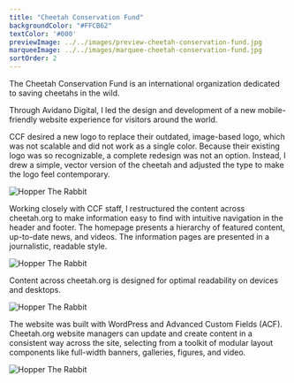```yaml
---
title: "Cheetah Conservation Fund"
backgroundColor: "#FFCB62"
textColor: '#000'
previewImage: ../../images/preview-cheetah-conservation-fund.jpg
marqueeImage: ../../images/marquee-cheetah-conservation-fund.jpg
sortOrder: 2
---
```


<IntroBlock>

The Cheetah Conservation Fund is an international organization dedicated to saving cheetahs in the wild.

</IntroBlock>

<TextBlock>

Through Avidano Digital, I led the design and development of a new mobile-friendly website experience for visitors around the world. 

</TextBlock>

<TextBlock>

CCF desired a new logo to replace their outdated, image-based logo, which was not scalable and did not work as a single color. Because their existing logo was so recognizable, a complete redesign was not an option. Instead, I drew a simple, vector version of the cheetah and adjusted the type to make the logo feel contemporary.

</TextBlock>


<FigureSingleBlock>

![Hopper The Rabbit](../../images/grid-desktop-cheetah-conservation-fund-01.jpg)
    
</FigureSingleBlock>

<TextBlock>

Working closely with CCF staff, I restructured the content across cheetah.org to make information easy to find with intuitive navigation in the header and footer. The homepage presents a hierarchy of featured content, up-to-date news, and videos. The information pages are presented in a journalistic, readable style.

</TextBlock>

<FigureSingleBlock>

![Hopper The Rabbit](../../images/grid-mobile-cheetah-conservation-fund.jpg)
    
</FigureSingleBlock>

<TextBlock>

Content across cheetah.org is designed for optimal readability on devices and desktops.

</TextBlock>

<FigureSingleBlock>

![Hopper The Rabbit](../../images/grid-desktop-cheetah-conservation-fund-02.jpg)
    
</FigureSingleBlock>

<TextBlock>

The website was built with WordPress and Advanced Custom Fields (ACF). Cheetah.org website managers can update and create content in a consistent way across the site, selecting from a toolkit of modular layout components like full-width banners, galleries, figures, and video.

</TextBlock>


<FigureSingleBlock boxShadow={true}>

![Hopper The Rabbit](../../images/page-ccf-kids.jpg)
    
</FigureSingleBlock>

<LiveProjectLink linkURL="https://cheetah.org/" />